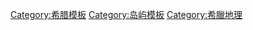 {{Navbox
| name      = 爱奥尼亚群岛
| title     = [[爱奥尼亚群岛]]
|image = [[File:Ionian_Islands.svg|200px]] 
| state     = {{{state|autocollapse}}}
| listclass = hlist

| group1 = 主要岛屿
| list1  = 
* [[凯法利尼亚岛]]
* [[伊薩卡島]]
* [[科孚岛]]
* [[萊夫卡斯岛]]
* [[帕克西岛]]
* [[扎金索斯岛]]
* [[基西拉岛]]

| group2 = 小岛
| list2  = 
* [[安迪基西拉岛]]
* [[安蒂帕克索斯岛]]
* [[阿尔库季岛]]
* [[阿托科斯岛]]
* [[埃奇那戴斯群岛]]
* [[埃拉福尼索斯島]]
* [[Ereikoussa]]
* [[卡拉莫斯島]]
* [[Kastos]]
* [[Kravia]]
* [[Kythros]]
* [[Lazareto (Ithaca)]]
* [[Lazaretto island (Corfu)|Lazaretto (Corfu)]]
* [[马斯拉基岛]]
* [[梅加尼西島]]
* [[奧索尼島]]
* [[蝎子岛]]
* [[Sparti (Lefkada)]]
* [[Strofades]]
* [[Vido]]
 
}}<noinclude>
{{collapsible option}}
[[Category:希腊模板]]
[[Category:岛屿模板]]
[[Category:希臘地理]]
</noinclude>